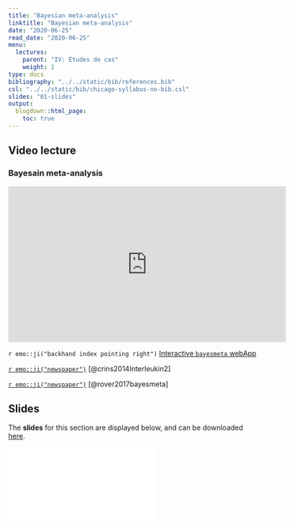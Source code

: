 ```yaml
---
title: "Bayesian meta-analysis"
linktitle: "Bayesian meta-analysis"
date: "2020-06-25"
read_date: "2020-06-25"
menu:
  lectures:
    parent: "IV: Études de cas"
    weight: 2
type: docs
bibliography: "../../static/bib/references.bib"
csl: "../../static/bib/chicago-syllabus-no-bib.csl"
slides: "01-slides"
output:
  blogdown::html_page:
    toc: true
---
```


## Video lecture

### Bayesain meta-analysis
<iframe width="560" height="315" src="https://www.youtube.com/embed/GJ_vpu6jdmo" frameborder="0" allow="accelerometer; autoplay; encrypted-media; gyroscope; picture-in-picture" allowfullscreen></iframe>

`r emo::ji("backhand index pointing right")` [Interactive `bayesmeta` webApp](http://ams.med.uni-goettingen.de:3838/bayesmeta/app/)

[`r emo::ji("newspaper")`](/readings/Crins2014IIL2.pdf) [@crins2014Interleukin2]

[`r emo::ji("newspaper")`](/readings/rover2017Bayesmeta.pdf) [@rover2017bayesmeta]


## Slides

The **slides** for this section are displayed below, and can be downloaded [here](/slides/slidesAppMeta.pdf).

<html>
<body>
  <object data="/slides/slidesAppMeta.pdf##view=fit" type="application/pdf" width="420" height="237">
        <embed src="/slides/slidesAppMeta.pdf##view=fit" type="application/pdf"/>
  </object>
</body>
</html>

